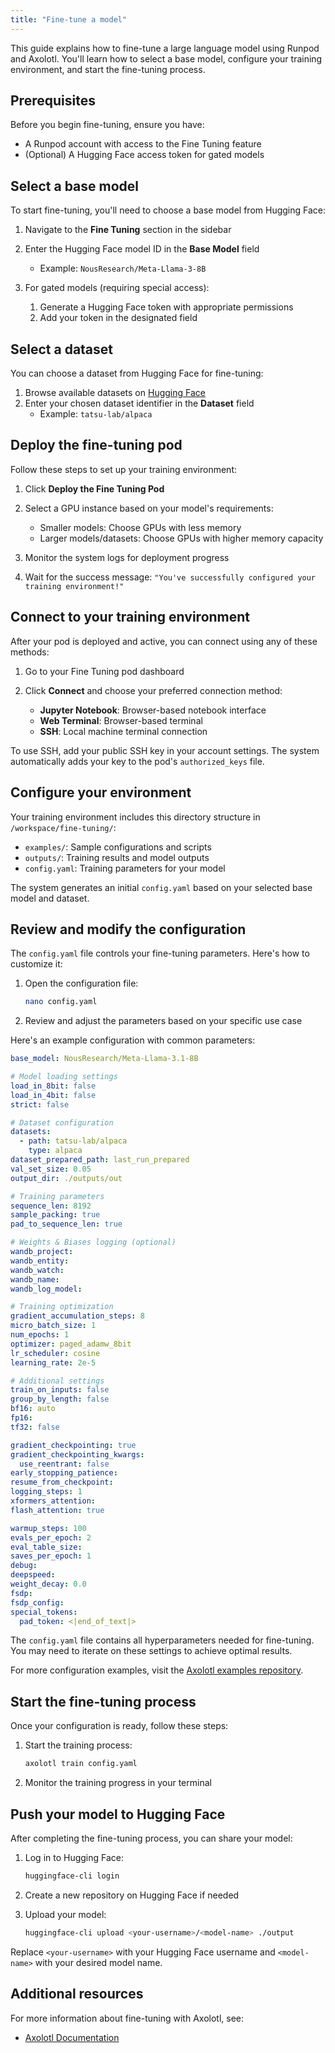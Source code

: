 ```yaml
---
title: "Fine-tune a model"
---
```


This guide explains how to fine-tune a large language model using Runpod and Axolotl. You'll learn how to select a base model, configure your training environment, and start the fine-tuning process.

## Prerequisites

Before you begin fine-tuning, ensure you have:

* A Runpod account with access to the Fine Tuning feature
* (Optional) A Hugging Face access token for gated models

## Select a base model

To start fine-tuning, you'll need to choose a base model from Hugging Face:

1. Navigate to the **Fine Tuning** section in the sidebar

2. Enter the Hugging Face model ID in the **Base Model** field

   * Example: `NousResearch/Meta-Llama-3-8B`

3. For gated models (requiring special access):

   1. Generate a Hugging Face token with appropriate permissions
   2. Add your token in the designated field

## Select a dataset

You can choose a dataset from Hugging Face for fine-tuning:

1. Browse available datasets on [Hugging Face](https://huggingface.co/datasets?task_categories=task_categories:text-generation\&sort=trending)
2. Enter your chosen dataset identifier in the **Dataset** field
   * Example: `tatsu-lab/alpaca`

## Deploy the fine-tuning pod

Follow these steps to set up your training environment:

1. Click **Deploy the Fine Tuning Pod**

2. Select a GPU instance based on your model's requirements:

   * Smaller models: Choose GPUs with less memory
   * Larger models/datasets: Choose GPUs with higher memory capacity

3. Monitor the system logs for deployment progress

4. Wait for the success message: `"You've successfully configured your training environment!"`

## Connect to your training environment

After your pod is deployed and active, you can connect using any of these methods:

1. Go to your Fine Tuning pod dashboard

2. Click **Connect** and choose your preferred connection method:

   * **Jupyter Notebook**: Browser-based notebook interface
   * **Web Terminal**: Browser-based terminal
   * **SSH**: Local machine terminal connection

<Info>

To use SSH, add your public SSH key in your account settings. The system automatically adds your key to the pod's `authorized_keys` file.

</Info>

## Configure your environment

Your training environment includes this directory structure in `/workspace/fine-tuning/`:

* `examples/`: Sample configurations and scripts
* `outputs/`: Training results and model outputs
* `config.yaml`: Training parameters for your model

The system generates an initial `config.yaml` based on your selected base model and dataset.

## Review and modify the configuration

The `config.yaml` file controls your fine-tuning parameters. Here's how to customize it:

1. Open the configuration file:

   ```sh
   nano config.yaml
   ```

2. Review and adjust the parameters based on your specific use case

Here's an example configuration with common parameters:

```yaml
base_model: NousResearch/Meta-Llama-3.1-8B

# Model loading settings
load_in_8bit: false
load_in_4bit: false
strict: false

# Dataset configuration
datasets:
  - path: tatsu-lab/alpaca
    type: alpaca
dataset_prepared_path: last_run_prepared
val_set_size: 0.05
output_dir: ./outputs/out

# Training parameters
sequence_len: 8192
sample_packing: true
pad_to_sequence_len: true

# Weights & Biases logging (optional)
wandb_project:
wandb_entity:
wandb_watch:
wandb_name:
wandb_log_model:

# Training optimization
gradient_accumulation_steps: 8
micro_batch_size: 1
num_epochs: 1
optimizer: paged_adamw_8bit
lr_scheduler: cosine
learning_rate: 2e-5

# Additional settings
train_on_inputs: false
group_by_length: false
bf16: auto
fp16:
tf32: false

gradient_checkpointing: true
gradient_checkpointing_kwargs:
  use_reentrant: false
early_stopping_patience:
resume_from_checkpoint:
logging_steps: 1
xformers_attention:
flash_attention: true

warmup_steps: 100
evals_per_epoch: 2
eval_table_size:
saves_per_epoch: 1
debug:
deepspeed:
weight_decay: 0.0
fsdp:
fsdp_config:
special_tokens:
  pad_token: <|end_of_text|>
```

<Info>

The `config.yaml` file contains all hyperparameters needed for fine-tuning. You may need to iterate on these settings to achieve optimal results.

</Info>

For more configuration examples, visit the [Axolotl examples repository](https://github.com/axolotl-ai-cloud/axolotl/tree/main/examples).

## Start the fine-tuning process

Once your configuration is ready, follow these steps:

1. Start the training process:

   ```sh
   axolotl train config.yaml
   ```

2. Monitor the training progress in your terminal

## Push your model to Hugging Face

After completing the fine-tuning process, you can share your model:

1. Log in to Hugging Face:

   ```sh
   huggingface-cli login
   ```

2. Create a new repository on Hugging Face if needed

3. Upload your model:

   ```sh
   huggingface-cli upload <your-username>/<model-name> ./output
   ```

Replace `<your-username>` with your Hugging Face username and `<model-name>` with your desired model name.

## Additional resources

For more information about fine-tuning with Axolotl, see:

* [Axolotl Documentation](https://github.com/OpenAccess-AI-Collective/axolotl)
